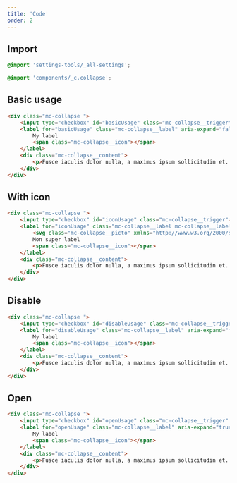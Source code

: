 ```yaml
---
title: 'Code'
order: 2
---
```


## Import

```scss
@import 'settings-tools/_all-settings';

@import 'components/_c.collapse';
```

## Basic usage
```html
<div class="mc-collapse ">
    <input type="checkbox" id="basicUsage" class="mc-collapse__trigger">
    <label for="basicUsage" class="mc-collapse__label" aria-expand="false">
        My label
        <span class="mc-collapse__icon"></span>
    </label>
    <div class="mc-collapse__content">
        <p>Fusce iaculis dolor nulla, a maximus ipsum sollicitudin et. Ut condimentum at orci aliquam feugiat. Curabitur sagittis placerat leo sit amet pharetra.</p>
    </div>
</div>
```
<Preview path="basic" />

## With icon
```html
<div class="mc-collapse ">
    <input type="checkbox" id="iconUsage" class="mc-collapse__trigger">
    <label for="iconUsage" class="mc-collapse__label mc-collapse__label--with-picto" aria-expand="false">
        <svg class="mc-collapse__picto" xmlns="http://www.w3.org/2000/svg"><symbol id="Store_StoreLM_32px" viewBox="0 0 32 32"><path d="M23 11l-5.59-5.59a2 2 0 00-2.82 0L9 11H5a2 2 0 00-2 2v12a2 2 0 002 2h22a2 2 0 002-2V13a2 2 0 00-2-2zm-3 14h-3.5v-5H20zm-4.5 0H12v-5h3.5zM27 25h-6v-5.5a.5.5 0 00-.5-.5h-9a.5.5 0 00-.5.5V25H5V13h4.83l.58-.59L16 6.83l5.59 5.58.58.59H27z"></path><path d="M16.71 10.71a1 1 0 00-1.42 0l-3.58 3.58a1 1 0 00.7 1.71h7.18a1 1 0 00.7-1.71z"></path></symbol></svg>    
        Mon super label
        <span class="mc-collapse__icon"></span>
    </label>
    <div class="mc-collapse__content">
        <p>Fusce iaculis dolor nulla, a maximus ipsum sollicitudin et. Ut condimentum at orci aliquam feugiat. Curabitur sagittis placerat leo sit amet pharetra.</p>
    </div>
</div>
```
<Preview path="icon" />

## Disable
```html
<div class="mc-collapse ">
    <input type="checkbox" id="disableUsage" class="mc-collapse__trigger" disabled>
    <label for="disableUsage" class="mc-collapse__label" aria-expand="false">
        My label
        <span class="mc-collapse__icon"></span>
    </label>
    <div class="mc-collapse__content">
        <p>Fusce iaculis dolor nulla, a maximus ipsum sollicitudin et. Ut condimentum at orci aliquam feugiat. Curabitur sagittis placerat leo sit amet pharetra.</p>
    </div>
</div>
```
<Preview path="disable" />

## Open
```html
<div class="mc-collapse ">
    <input type="checkbox" id="openUsage" class="mc-collapse__trigger" checked>
    <label for="openUsage" class="mc-collapse__label" aria-expand="true">
        My label
        <span class="mc-collapse__icon"></span>
    </label>
    <div class="mc-collapse__content">
        <p>Fusce iaculis dolor nulla, a maximus ipsum sollicitudin et. Ut condimentum at orci aliquam feugiat. Curabitur sagittis placerat leo sit amet pharetra.</p>
    </div>
</div>
```
<Preview path="open" />